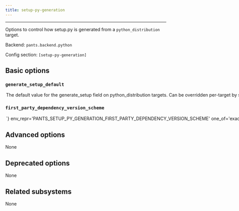 ```yaml
---
title: setup-py-generation
---
```



---

Options to control how setup.py is generated from a `python_distribution` target.

Backend: <span className="color--primary">`pants.backend.python`</span>

Config section: <span className="color--primary">`[setup-py-generation]`</span>

<span className={styles.options}>

## Basic options

### `generate_setup_default`

<Option
  cli_repr={`--[no-]setup-py-generation-generate-setup-default`}
  env_repr='PANTS_SETUP_PY_GENERATION_GENERATE_SETUP_DEFAULT'
  default_repr={`True`}
>

The default value for the `generate_setup` field on `python_distribution` targets. Can be overridden per-target by setting that field explicitly. Set this to False if you mostly rely on handwritten setup files (setup.py, setup.cfg and similar). Leave as True if you mostly rely on Pants generating setup files for you.

</Option>

### `first_party_dependency_version_scheme`

<Option
  cli_repr={`--setup-py-generation-first-party-dependency-version-scheme=<FirstPartyDependencyVersionScheme>`}
  env_repr='PANTS_SETUP_PY_GENERATION_FIRST_PARTY_DEPENDENCY_VERSION_SCHEME'
  one_of='exact, compatible, any'
  default_repr={`exact`}
>

What version to set in `install_requires` when a `python_distribution` depends on other `python_distribution`s. If `exact`, will use `==`. If `compatible`, will use `~=`. If `any`, will leave off the version. See https://www.python.org/dev/peps/pep-0440/#version-specifiers.

</Option>

## Advanced options

None

## Deprecated options

None

## Related subsystems

None

</span>
